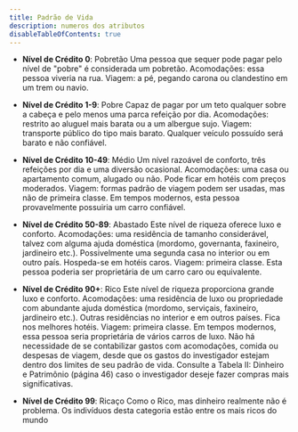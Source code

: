 ```yaml
---
title: Padrão de Vida
description: numeros dos atributos
disableTableOfContents: true
---
```


- **Nível de Crédito 0**: Pobretão
Uma pessoa que sequer pode pagar pelo nível de "pobre" é considerada
um pobretão.
Acomodações: essa pessoa viveria na rua.
Viagem: a pé, pegando carona ou clandestino em um trem ou navio.

- **Nível de Crédito 1-9**: Pobre
Capaz de pagar por um teto qualquer sobre a cabeça e pelo menos uma
parca refeição por dia.
Acomodações: restrito ao aluguel mais barata ou a um albergue sujo.
Viagem: transporte público do tipo mais barato. Qualquer veículo possuído será barato e não confiável.

- **Nível de Crédito 10-49**: Médio
Um nível razoável de conforto, três refeições por dia e uma diversão ocasional.
Acomodações: uma casa ou apartamento comum, alugado ou não. Pode
ficar em hotéis com preços moderados.
Viagem: formas padrão de viagem podem ser usadas, mas não de primeira classe. Em tempos modernos, esta pessoa provavelmente possuiria
um carro confiável.

- **Nível de Crédito 50-89**: Abastado
Este nível de riqueza oferece luxo e conforto.
Acomodações: uma residência de tamanho considerável, talvez com
alguma ajuda doméstica (mordomo, governanta, faxineiro, jardineiro
etc.). Possivelmente uma segunda casa no interior ou em outro país. Hospeda-se em hotéis caros.
Viagem: primeira classe. Esta pessoa poderia ser proprietária de um carro
caro ou equivalente.

- **Nível de Crédito 90+**: Rico
Este nível de riqueza proporciona grande luxo e conforto.
Acomodações: uma residência de luxo ou propriedade com abundante ajuda
doméstica (mordomo, serviçais, faxineiro, jardineiro etc.). Outras residências
no interior e em outros países. Fica nos melhores hotéis.
Viagem: primeira classe. Em tempos modernos, essa pessoa seria proprietária
de vários carros de luxo.
Não há necessidade de se contabilizar gastos com acomodações, comida ou
despesas de viagem, desde que os gastos do investigador estejam dentro dos
limites de seu padrão de vida. Consulte a Tabela II: Dinheiro e Patrimônio
(página 46) caso o investigador deseje fazer compras mais significativas.

- **Nível de Crédito 99**: Ricaço
Como o Rico, mas dinheiro realmente não é problema. Os indivíduos
desta categoria estão entre os mais ricos do mundo